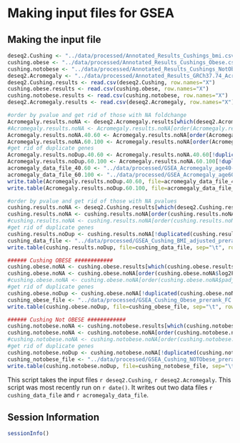Making input files for GSEA
========================================================

Making the input file
----------------------

```r

deseq2.Cushing <- "../data/processed/Annotated_Results_Cushings_bmi.csv"
cushing.obese <- "../data/processed/Annotated_Results_Cushings_Obese.csv"
cushing.notobese <- "../data/processed/Annotated_Results_Cushings_NotObese.csv"
deseq2.Acromegaly <- "../data/processed/Annotated_Results_GRCh37.74_Acromegaly_Age.csv"
deseq2.Cushing.results <- read.csv(deseq2.Cushing, row.names="X")
cushing.obese.results <- read.csv(cushing.obese, row.names="X")
cushing.notobese.results <- read.csv(cushing.notobese, row.names="X")
deseq2.Acromegaly.results <- read.csv(deseq2.Acromegaly, row.names="X")

#order by pvalue and get rid of those with NA foldchange
Acromegaly.results.noNA <- deseq2.Acromegaly.results[which(deseq2.Acromegaly.results$padj != 'NA'),]
#Acromegaly.results.noNA <- Acromegaly.results.noNA[order(Acromegaly.results.noNA$log2FoldChange,decreasing=TRUE),]
Acromegaly.results.noNA.40.60 <- Acromegaly.results.noNA[order(Acromegaly.results.noNA$log2FC_AcrovsCon_40.60),c(16,8)]
Acromegaly.results.noNA.60.100 <- Acromegaly.results.noNA[order(Acromegaly.results.noNA$log2FC_AcrovsCon_60.100),c(16,12)]
#get rid of duplicate genes
Acromegaly.results.noDup.40.60 <- Acromegaly.results.noNA.40.60[!duplicated(Acromegaly.results.noNA$external_gene_id),]
Acromegaly.results.noDup.60.100 <- Acromegaly.results.noNA.60.100[!duplicated(Acromegaly.results.noNA$external_gene_id),]
acromegaly_data_file_40.60 <- "../data/processed/GSEA_Acromegaly_age40-60_adjusted_prerank_FC.rnk"
acromegaly_data_file_60.100 <- "../data/processed/GSEA_Acromegaly_age60-100_adjusted_prerank_FC.rnk"
write.table(Acromegaly.results.noDup.40.60, file=acromegaly_data_file_40.60, sep="\t", quote=FALSE, row.names=FALSE)
write.table(Acromegaly.results.noDup.60.100, file=acromegaly_data_file_60.100, sep="\t", quote=FALSE, row.names=FALSE)

#order by pvalue and get rid of those with NA pvalues
cushing.results.noNA <- deseq2.Cushing.results[which(deseq2.Cushing.results$padj != 'NA'),]
cushing.results.noNA <- cushing.results.noNA[order(cushing.results.noNA$log2FoldChange,decreasing=TRUE),c(20,15)]
#cushing.results.noNA <- cushing.results.noNA[order(cushing.results.noNA$padj),c(20,19)]
#get rid of duplicate genes
cushing.results.noDup <- cushing.results.noNA[!duplicated(cushing.results.noNA$external_gene_id),]
cushing_data_file <- "../data/processed/GSEA_Cushing_BMI_adjusted_prerank_FC.rnk"
write.table(cushing.results.noDup, file=cushing_data_file, sep="\t", row.names=FALSE, quote=FALSE)

###### Cushing OBESE ############
cushing.obese.noNA <- cushing.obese.results[which(cushing.obese.results$padj != 'NA'),]
cushing.obese.noNA <- cushing.obese.noNA[order(cushing.obese.noNA$log2FoldChange,decreasing=TRUE), c(8,3)]
#cushing.obese.noNA <- cushing.obese.noNA[order(cushing.obese.noNA$padj, decreasing=TRUE),c(8,7)]
#get rid of duplicate genes
cushing.obese.noDup <- cushing.obese.noNA[!duplicated(cushing.obese.noNA$external_gene_id),]
cushing_obese_file <- "../data/processed/GSEA_Cushing_Obese_prerank_FC.rnk"
write.table(cushing.obese.noDup, file=cushing_obese_file, sep="\t", row.names=FALSE, quote=FALSE)

###### Cushing Not OBESE ############
cushing.notobese.noNA <- cushing.notobese.results[which(cushing.notobese.results$padj != 'NA'),]
cushing.notobese.noNA <- cushing.notobese.noNA[order(cushing.notobese.noNA$log2FoldChange,decreasing=TRUE),c(8,3)]
#cushing.notobese.noNA <- cushing.notobese.noNA[order(cushing.notobese.noNA$padj),c(8,7)]
#get rid of duplicate genes
cushing.notobese.noDup <- cushing.notobese.noNA[!duplicated(cushing.notobese.noNA$external_gene_id),]
cushing_notobese_file <- "../data/processed/GSEA_Cushing_NOTObese_prerank_FC.rnk"
write.table(cushing.notobese.noDup, file=cushing_notobese_file, sep="\t", row.names=FALSE, quote=FALSE)

```

This script takes the input files `r deseq2.Cushing`, `r deseq2.Acromegaly`.  This script was most recently run on `r date()`.  It writes out two data files `r cushing_data_file` and `r acromegaly_data_file`.


Session Information
---------------------

```r
sessionInfo()
```